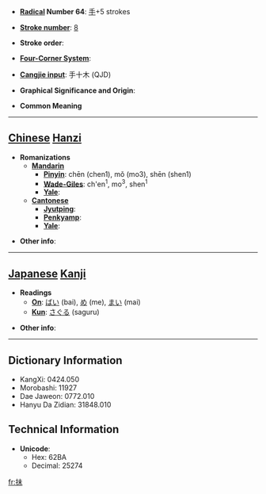 * '''[[Wiktionary:Chinese radical index| Radical]] Number 64''': [[Wiktionary:Chinese radical index 手|手]]+5 strokes

* '''[[Wiktionary:Chinese total strokes index|Stroke number]]''': [[Wiktionary:Chinese total strokes index 8|8]]

* '''Stroke order''': 

* '''[[Wiktionary:Chinese four corner index|Four-Corner System]]''': 

* '''[[Wiktionary:Chinese Cangjie index|Cangjie input]]''': 手十木 (QJD)

* '''Graphical Significance and Origin''': 

* '''Common Meaning'''

----

== [[Chinese]] [[Hanzi]] ==

* '''Romanizations'''
** '''[[Mandarin]]'''
*** '''[[Pinyin]]''': chēn (chen1), mǒ (mo3), shēn (shen1)
*** '''[[Wade-Giles]]''': ch'en<sup>1</sup>, mo<sup>3</sup>, shen<sup>1</sup>
*** '''[[Yale]]''': 
** '''[[Cantonese]]'''
*** '''[[Jyutping]]''':
*** '''[[Penkyamp]]''': 
*** '''[[Yale]]''': 

* '''Other info''': 

----

== [[Japanese]] [[Kanji]] ==

* '''Readings'''
** '''[[On]]''': [[ばい]] (bai), [[め]] (me), [[まい]] (mai)
** '''[[Kun]]''': [[さぐる]] (saguru)

* '''Other info''':  

----

== Dictionary Information ==

* KangXi: 0424.050
* Morobashi: 11927
* Dae Jaweon: 0772.010
* Hanyu Da Zidian: 31848.010

== Technical Information ==

* '''Unicode''':
** Hex: 62BA
** Decimal: 25274

[[fr:抺]]